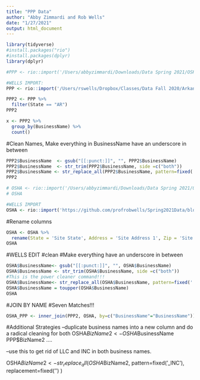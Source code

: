 ```yaml
---
title: "PPP Data"
author: "Abby Zimmardi and Rob Wells"
date: "1/27/2021"
output: html_document
---
```


```r
library(tidyverse)
#install.packages("rio")
#install.packages(dplyr)
library(dplyr)
```

```r
#PPP <- rio::import('/Users/abbyzimmardi/Downloads/Data Spring 2021/OSHA/150k plus 0808/PPP Data 150k plus 080820.csv')

#WELLS IMPORT:
PPP <- rio::import('/Users/rswells/Dropbox/Classes/Data Fall 2020/ArkansasCovid/PPP Loan Data 150k plus 0808/PPP Data 150k plus 080820.csv')
```


```r
PPP2 <- PPP %>% 
  filter(State == "AR")
PPP2

x <- PPP2 %>% 
  group_by(BusinessName) %>% 
  count()


```
#Clean Names, Make everything in BusinessName have an underscore in between
```r
PPP2$BusinessName  <- gsub("[[:punct:]]", "", PPP2$BusinessName)
PPP2$BusinessName  <- str_trim(PPP2$BusinessName, side =c("both"))
PPP2$BusinessName <- str_replace_all(PPP2$BusinessName, pattern=fixed(' '), replacement=fixed('_') )
PPP2
```




```r
# OSHA <- rio::import('/Users/abbyzimmardi/Downloads/Data Spring 2021/OSHA/AR Closed Complaints Jan. 13.xlsx')
# OSHA

#WELLS IMPORT
OSHA <- rio::import('https://github.com/profrobwells/Spring2021Data/blob/main/closed_complaints_jan_13.xlsx?raw=true', which="AR")
```

#Rename columns
```r
OSHA <- OSHA %>%
  rename(State = 'Site State', Address = 'Site Address 1', Zip = 'Site Zip', City = 'Site City', BusinessName = 'Estab Name')
OSHA
```
#WELLS EDIT
#clean
#Make everything have an underscore in between
```r
OSHA$BusinessName<- gsub("[[:punct:]]", "", OSHA$BusinessName)
OSHA$BusinessName <- str_trim(OSHA$BusinessName, side =c("both"))
#This is the power cleaner command!!!
OSHA$BusinessName<- str_replace_all(OSHA$BusinessName, pattern=fixed(' '), replacement=fixed('_') )
OSHA$BusinessName = toupper(OSHA$BusinessName)
OSHA

```


#JOIN BY NAME 
#Seven Matches!!!
```r
OSHA_PPP <- inner_join(PPP2, OSHA, by=c("BusinessName"="BusinessName"))
```



#Additional Strategies
--duplicate business names into a new column and do a radical cleaning for both
OSHA$BizName2 <- OSHA$BusinessName
PPP$BizName2 ....

--use this to get rid of LLC and INC in both business names.

OSHA$BizName2<- str_replace_all(OSHA$BizName2, pattern=fixed('_INC'), replacement=fixed('') )


